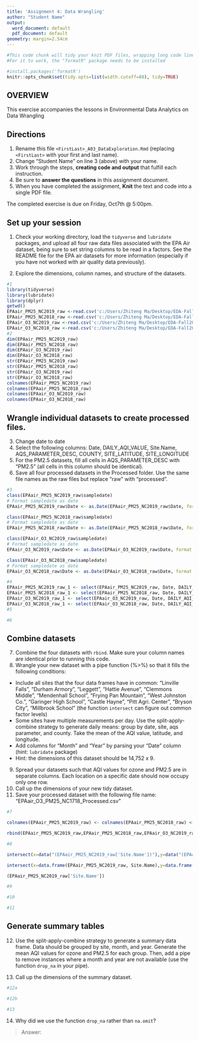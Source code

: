 ```yaml
---
title: 'Assignment 4: Data Wrangling'
author: "Student Name"
output:
  word_document: default
  pdf_document: default
geometry: margin=2.54cm
---
```


```r
#This code chunk will tidy your knit PDF files, wrapping long code lines
#For it to work, the "formatR" package needs to be installed

#install.packages('formatR')
knitr::opts_chunk$set(tidy.opts=list(width.cutoff=80), tidy=TRUE)
```

## OVERVIEW

This exercise accompanies the lessons in Environmental Data Analytics on Data Wrangling 

## Directions
1.  Rename this file `<FirstLast>_A03_DataExploration.Rmd` (replacing `<FirstLast>` with your first and last name).
2. Change "Student Name" on line 3 (above) with your name.
3. Work through the steps, **creating code and output** that fulfill each instruction.
4. Be sure to **answer the questions** in this assignment document.
5. When you have completed the assignment, **Knit** the text and code into a single PDF file.

The completed exercise is due on Friday, Oct7th @ 5:00pm.

## Set up your session 
1. Check your working directory, load the `tidyverse` and `lubridate` packages, and upload all four raw data files associated with the EPA Air dataset, being sure to set string columns to be read in a factors. See the README file for the EPA air datasets for more information (especially if you have not worked with air quality data previously). 

2. Explore the dimensions, column names, and structure of the datasets. 

```r
#1
library(tidyverse)
library(lubridate)
library(dplyr)
getwd()
EPAair_PM25_NC2019_raw <-read.csv('c:/Users/Zhiteng Ma/Desktop/EDA-Fall2022/Data/Raw/EPAair_PM25_NC2019_raw.csv', stringsAsFactors =TRUE)
EPAair_PM25_NC2018_raw <-read.csv('c:/Users/Zhiteng Ma/Desktop/EDA-Fall2022/Data/Raw/EPAair_PM25_NC2018_raw.csv', stringsAsFactors =TRUE)
EPAair_O3_NC2019_raw <-read.csv('c:/Users/Zhiteng Ma/Desktop/EDA-Fall2022/Data/Raw/EPAair_O3_NC2019_raw.csv', stringsAsFactors =TRUE)
EPAair_O3_NC2018_raw <-read.csv('c:/Users/Zhiteng Ma/Desktop/EDA-Fall2022/Data/Raw/EPAair_O3_NC2018_raw.csv', stringsAsFactors =TRUE)
#2
dim(EPAair_PM25_NC2019_raw)
dim(EPAair_PM25_NC2018_raw)
dim(EPAair_O3_NC2019_raw)
dim(EPAair_O3_NC2018_raw)
str(EPAair_PM25_NC2019_raw)
str(EPAair_PM25_NC2018_raw)
str(EPAair_O3_NC2019_raw)
str(EPAair_O3_NC2018_raw)
colnames(EPAair_PM25_NC2019_raw)
colnames(EPAair_PM25_NC2018_raw)
colnames(EPAair_O3_NC2019_raw)
colnames(EPAair_O3_NC2018_raw)
```

## Wrangle individual datasets to create processed files.
3. Change date to date
4. Select the following columns: Date, DAILY_AQI_VALUE, Site.Name, AQS_PARAMETER_DESC, COUNTY, SITE_LATITUDE, SITE_LONGITUDE
5. For the PM2.5 datasets, fill all cells in AQS_PARAMETER_DESC with "PM2.5" (all cells in this column should be identical).
6. Save all four processed datasets in the Processed folder. Use the same file names as the raw files but replace "raw" with "processed".

```r
#3
class(EPAair_PM25_NC2019_raw$sampledate)
# Format sampledate as date
EPAair_PM25_NC2019_raw$Date <- as.Date(EPAair_PM25_NC2019_raw$Date, format = "%m/%d/%y")

class(EPAair_PM25_NC2018_raw$sampledate)
# Format sampledate as date
EPAair_PM25_NC2018_raw$Date <- as.Date(EPAair_PM25_NC2018_raw$Date, format = "%m/%d/%y")

class(EPAair_O3_NC2019_raw$sampledate)
# Format sampledate as date
EPAair_O3_NC2019_raw$Date <- as.Date(EPAair_O3_NC2019_raw$Date, format = "%m/%d/%y")

class(EPAair_O3_NC2018_raw$sampledate)
# Format sampledate as date
EPAair_O3_NC2018_raw$Date <- as.Date(EPAair_O3_NC2018_raw$Date, format = "%m/%d/%y")

#4
EPAair_PM25_NC2019_raw_1 <- select(EPAair_PM25_NC2019_raw, Date, DAILY_AQI_VALUE, Site.Name, AQS_PARAMETER_DESC, COUNTY, SITE_LATITUDE, SITE_LONGITUDE)
EPAair_PM25_NC2018_raw_1 <- select(EPAair_PM25_NC2018_raw, Date, DAILY_AQI_VALUE, Site.Name, AQS_PARAMETER_DESC, COUNTY, SITE_LATITUDE, SITE_LONGITUDE)
EPAair_O3_NC2019_raw_1 <- select(EPAair_O3_NC2019_raw, Date, DAILY_AQI_VALUE, Site.Name, AQS_PARAMETER_DESC, COUNTY, SITE_LATITUDE, SITE_LONGITUDE)
EPAair_O3_NC2018_raw_1 <- select(EPAair_O3_NC2018_raw, Date, DAILY_AQI_VALUE, Site.Name, AQS_PARAMETER_DESC, COUNTY, SITE_LATITUDE, SITE_LONGITUDE)
#5

#6

```


## Combine datasets
7. Combine the four datasets with `rbind`. Make sure your column names are identical prior to running this code. 
8. Wrangle your new dataset with a pipe function (%>%) so that it fills the following conditions: 

* Include all sites that the four data frames have in common: "Linville Falls", "Durham Armory", "Leggett", "Hattie Avenue", "Clemmons Middle", "Mendenhall School", "Frying Pan Mountain", "West Johnston Co.", "Garinger High School", "Castle Hayne", "Pitt Agri. Center", "Bryson City", "Millbrook School" (the function `intersect` can figure out common factor levels)
* Some sites have multiple measurements per day. Use the split-apply-combine strategy to generate daily means: group by date, site, aqs parameter, and county. Take the mean of the AQI value, latitude, and longitude.
* Add columns for "Month" and "Year" by parsing your "Date" column (hint: `lubridate` package)
* Hint: the dimensions of this dataset should be 14,752 x 9.

9. Spread your datasets such that AQI values for ozone and PM2.5 are in separate columns. Each location on a specific date should now occupy only one row.
10. Call up the dimensions of your new tidy dataset.
11. Save your processed dataset with the following file name: "EPAair_O3_PM25_NC1718_Processed.csv"

```r
#7

colnames(EPAair_PM25_NC2019_raw) <- colnames(EPAair_PM25_NC2018_raw) <- colnames(EPAair_O3_NC2019_raw) <- colnames(EPAair_O3_NC2018_raw)

rbind(EPAair_PM25_NC2019_raw,EPAair_PM25_NC2018_raw,EPAair_O3_NC2019_raw,EPAair_O3_NC2018_raw )

#8

intersect(x=data("(EPAair_PM25_NC2019_raw['Site.Name'])"),y=data("(EPAair_PM25_NC2019_raw['Site.Name'])"))

intersect(x=data.frame(EPAair_PM25_NC2019_raw, Site.Name),y=data.frame(EPAair_PM25_NC2018_raw, Site.Name)

(EPAair_PM25_NC2019_raw['Site.Name'])

#9

#10

#11

```


## Generate summary tables
12. Use the split-apply-combine strategy to generate a summary data frame. Data should be grouped by site, month, and year. Generate the mean AQI values for ozone and PM2.5 for each group. Then, add a pipe to remove instances where a month and year are not available (use the function `drop_na` in your pipe). 

13. Call up the dimensions of the summary dataset.

```r
#12a

#12b

#13

```

14. Why did we use the function `drop_na` rather than `na.omit`?

> Answer: 
